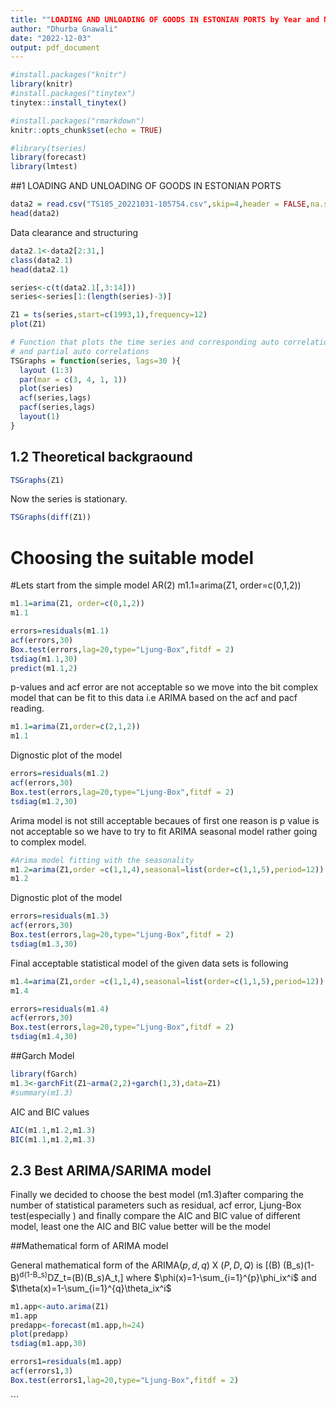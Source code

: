 ---
title: ""LOADING AND UNLOADING OF GOODS IN ESTONIAN PORTS by Year and Month""
author: "Dhurba Gnawali"
date: "2022-12-03"
output: pdf_document
---
```{r}
#install.packages("knitr")
library(knitr)
#install.packages("tinytex")
tinytex::install_tinytex()
```


```{r setup, include=FALSE}
#install.packages("rmarkdown")
knitr::opts_chunk$set(echo = TRUE)
```


```{r}
#library(tseries)
library(forecast)
library(lmtest)
```

##1 LOADING AND UNLOADING OF GOODS IN ESTONIAN PORTS



```{r}
data2 = read.csv("TS185_20221031-105754.csv",skip=4,header = FALSE,na.strings = "..")
head(data2)

```

Data clearance and structuring 
```{r}
data2.1<-data2[2:31,]
class(data2.1)
head(data2.1)
```


```{r}
series<-c(t(data2.1[,3:14]))
series<-series[1:(length(series)-3)]
```


```{r}

Z1 = ts(series,start=c(1993,1),frequency=12)
plot(Z1)

```


```{r}
# Function that plots the time series and corresponding auto correlations
# and partial auto correlations
TSGraphs = function(series, lags=30 ){
  layout (1:3)
  par(mar = c(3, 4, 1, 1))
  plot(series)
  acf(series,lags)
  pacf(series,lags)
  layout(1)
}
```

## 1.2 Theoretical backgraound



```{r}
TSGraphs(Z1)
```

Now the series is stationary.
```{r}
TSGraphs(diff(Z1))
```

# Choosing the suitable model 

#Lets start from the simple model AR(2)
m1.1=arima(Z1, order=c(0,1,2))

```{r}
m1.1=arima(Z1, order=c(0,1,2))
m1.1
```
```{r}
errors=residuals(m1.1)
acf(errors,30)
Box.test(errors,lag=20,type="Ljung-Box",fitdf = 2)
tsdiag(m1.1,30)
predict(m1.1,2)
```

p-values and acf error are not acceptable so we move into the bit complex model that can be fit to this data i.e ARIMA based on the acf and pacf reading.

```{r}
m1.1=arima(Z1,order=c(2,1,2))
m1.1
```



Dignostic plot of the model
```{r}

errors=residuals(m1.2)
acf(errors,30)
Box.test(errors,lag=20,type="Ljung-Box",fitdf = 2)
tsdiag(m1.2,30)
```
Arima model is not still acceptable becaues of first one reason is p value is not acceptable so we have to try to fit ARIMA seasonal model rather going to complex model.

```{r}
#Arima model fitting with the seasonality
m1.2=arima(Z1,order =c(1,1,4),seasonal=list(order=c(1,1,5),period=12))
m1.2
```


Dignostic plot of the model
```{r}
errors=residuals(m1.3)
acf(errors,30)
Box.test(errors,lag=20,type="Ljung-Box",fitdf = 2)
tsdiag(m1.3,30)
```



Final acceptable statistical model of the given data sets is following

```{r}
m1.4=arima(Z1,order =c(1,1,4),seasonal=list(order=c(1,1,5),period=12))
m1.4
```


```{r}
errors=residuals(m1.4)
acf(errors,30)
Box.test(errors,lag=20,type="Ljung-Box",fitdf = 2)
tsdiag(m1.4,30)
```
##Garch Model 

```{r}
library(fGarch)
m1.3<-garchFit(Z1~arma(2,2)+garch(1,3),data=Z1)
#summary(m1.3)
```



AIC and BIC values 
```{r}
AIC(m1.1,m1.2,m1.3)
BIC(m1.1,m1.2,m1.3)
```
## 2.3 Best ARIMA/SARIMA model 

Finally we decided to choose the best model (m1.3)after comparing the number of statistical parameters such as residual, acf error, Ljung-Box test(especially ) and finally compare the AIC and BIC value of different model, least one the AIC and BIC value better will be the model

##Mathematical form of ARIMA model

General mathematical form of the ARIMA$(p,d,q)$ X $(P,D,Q)$ is 
\[\phi(B) \Phi(B_s)(1-B)^d(1-B_s)^DZ_t=\theta(B)\Theta(B_s)A_t,\]
where $\phi(x)=1-\sum_{i=1}^{p}\phi_ix^i$ and $\theta(x)=1-\sum_{i=1}^{q}\theta_ix^i$

```{r}
m1.app<-auto.arima(Z1)
m1.app
predapp<-forecast(m1.app,h=24)
plot(predapp)
tsdiag(m1.app,30)

errors1=residuals(m1.app)
acf(errors1,3)
Box.test(errors1,lag=20,type="Ljung-Box",fitdf = 2)
```
```




